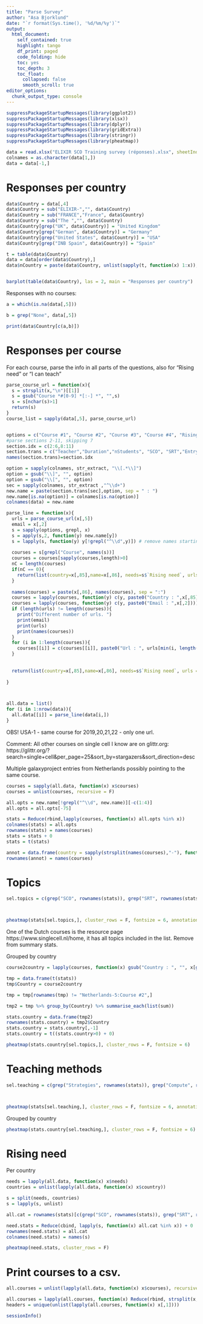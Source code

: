 ```yaml
---
title: "Parse Survey"
author: "Asa Bjorklund"
date: "`r format(Sys.time(), '%d/%m/%y')`"
output:
  html_document:
    self_contained: true
    highlight: tango
    df_print: paged
    code_folding: hide
    toc: yes
    toc_depth: 3
    toc_float:
      collapsed: false
      smooth_scroll: true
editor_options: 
  chunk_output_type: console
---
```



```r

suppressPackageStartupMessages(library(ggplot2))
suppressPackageStartupMessages(library(xlsx))
suppressPackageStartupMessages(library(dplyr))
suppressPackageStartupMessages(library(gridExtra))
suppressPackageStartupMessages(library(stringr))
suppressPackageStartupMessages(library(pheatmap))


```


```r
data = read.xlsx("ELIXIR SCO Training survey (réponses).xlsx", sheetIndex = 1, header = F)
colnames = as.character(data[1,])
data = data[-1,]

```


# Responses per country

```r

data$Country = data[,4]
data$Country = sub("ELIXIR-","", data$Country)
data$Country = sub("FRANCE","France", data$Country)
data$Country = sub("The ","", data$Country)
data$Country[grep("UK", data$Country)] = "United Kingdom"
data$Country[grep("German", data$Country)] = "Germany"
data$Country[grep("United States", data$Country)] = "USA"
data$Country[grep("INB Spain", data$Country)] = "Spain"

t = table(data$Country)
data = data[order(data$Country),]
data$nCountry = paste(data$Country, unlist(sapply(t, function(x) 1:x)), sep = "-")


barplot(table(data$Country), las = 2, main = "Responses per country")
```

Responses with no courses:

```r
a = which(is.na(data[,5]))

b = grep("None", data[,5])

print(data$Country[c(a,b)])
```



# Responses per course


For each course, parse the info in all parts of the questions, also for "Rising need" or "I can teach"

```r


parse_course_url = function(x){
  s = strsplit(x,"\n")[[1]]
  s = gsub("Course *#[0-9] *[:-] *", "",s)
  s = s[nchar(s)>1]
  return(s)
}
course_list = sapply(data[,5], parse_course_url)


options = c("Course #1", "Course #2", "Course #3", "Course #4", "Rising need", "I can teach")
#parse sections 2-11, skipping 7
section.idx = c(2:6,8:11)
section.trans = c("Teacher","Duration","nStudents", "SCO", "SRT","EntryReq","Strategies","Compute", "Topics")
names(section.trans)=section.idx

option = sapply(colnames, str_extract, "\\[.*\\]")
option = gsub("\\]", "", option)
option = gsub("\\[", "", option)
sec = sapply(colnames, str_extract ,"^\\d+")
new.name = paste(section.trans[sec],option, sep = " : ")
new.name[is.na(option)] = colnames[is.na(option)]
colnames(data) = new.name

parse_line = function(x){
  urls = parse_course_url(x[,5])
  email = x[,2]
  s = sapply(options, grepl, x)
  s = apply(s,2, function(y) new.name[y])
  s = lapply(s, function(y) y[!grepl("^\\d",y)]) # remove names starting with number
  
  courses = s[grepl("Course", names(s))]  
  courses = courses[sapply(courses,length)>0]
  nC = length(courses)
  if(nC == 0){
    return(list(country=x[,85],name=x[,86], needs=s$`Rising need`, urls = urls, courses = NULL, email = email))
  }
  
  names(courses) = paste(x[,86], names(courses), sep = ":")
  courses = lapply(courses, function(y) c(y, paste0("Country : ",x[,85])))
  courses = lapply(courses, function(y) c(y, paste0("Email : ",x[,2])))
  if (length(urls) != length(courses)){
    print("Different number of urls. ")
    print(email)
    print(urls)
    print(names(courses))
  }
  for (i in 1:length(courses)){
    courses[[i]] = c(courses[[i]], paste0("Url : ", urls[min(i, length(urls))]))
  }
  
  
  return(list(country=x[,85],name=x[,86], needs=s$`Rising need`, urls = urls, courses = courses))
   
}



all.data = list()
for (i in 1:nrow(data)){
  all.data[[i]] = parse_line(data[i,])
}
```

OBS! USA-1 - same course for 2019,20,21,22 - only one url.


Comment:
All other courses on single cell I know are on glittr.org: https://glittr.org/?search=single+cell&per_page=25&sort_by=stargazers&sort_direction=desc

Multiple galaxyproject entries from Netherlands possibly pointing to the same course.


```r
courses = sapply(all.data, function(x) x$courses)
courses = unlist(courses, recursive = F)

all.opts = new.name[!grepl("^\\d", new.name)][-c(1:4)]
all.opts = all.opts[-75]

stats = Reduce(rbind,lapply(courses, function(x) all.opts %in% x))
colnames(stats) = all.opts
rownames(stats) = names(courses)
stats = stats + 0
stats = t(stats)

annot = data.frame(country = sapply(strsplit(names(courses),"-"), function(x) x[1]))
rownames(annot) = names(courses)
```


# Topics

```r
sel.topics = c(grep("SCO", rownames(stats)), grep("SRT", rownames(stats)), grep("Topics", rownames(stats)))



pheatmap(stats[sel.topics,], cluster_rows = F, fontsize = 6, annotation_col = annot)
```

One of the Dutch courses is the resource page https://www.singlecell.nl/home, it has all topics included in the list. Remove from summary stats.


Grouped by country

```r
course2country = lapply(courses, function(x) gsub("Country : ", "", x[grepl("Country",x)]))

tmp = data.frame(t(stats))
tmp$Country = course2country

tmp = tmp[rownames(tmp) != "Netherlands-5:Course #2",]

tmp2 = tmp %>% group_by(Country) %>% summarise_each(list(sum))

stats.country = data.frame(tmp2)
rownames(stats.country) = tmp2$Country
stats.country = stats.country[,-1]
stats.country = t((stats.country>0) + 0)
```


```r
pheatmap(stats.country[sel.topics,], cluster_rows = F, fontsize = 6)
```


# Teaching methods

```r
sel.teaching = c(grep("Strategies", rownames(stats)), grep("Compute", rownames(stats)))



pheatmap(stats[sel.teaching,], cluster_rows = F, fontsize = 6, annotation_col = annot)
```

Grouped by country

```r
pheatmap(stats.country[sel.teaching,], cluster_rows = F, fontsize = 6)
```

# Rising need

Per country

```r
needs = lapply(all.data, function(x) x$needs)
countries = unlist(lapply(all.data, function(x) x$country))

s = split(needs, countries)
s = lapply(s, unlist)

all.cat = rownames(stats)[c(grep("SCO", rownames(stats)), grep("SRT", rownames(stats)))]

need.stats = Reduce(cbind, lapply(s, function(x) all.cat %in% x)) + 0
rownames(need.stats) = all.cat
colnames(need.stats) = names(s)

pheatmap(need.stats, cluster_rows = F)
```


# Print courses to a csv.

```r
all.courses = unlist(lapply(all.data, function(x) x$courses), recursive = F)

all.courses = lapply(all.courses, function(x) Reduce(rbind, strsplit(x, " : ")))
headers = unique(unlist(lapply(all.courses, function(x) x[,1])))


```


```r
sessionInfo()
```

